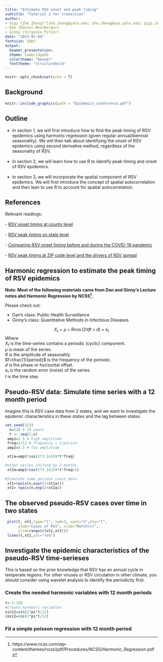 ```yaml
---
title: "Estimate RSV onset and peak timing"
subtitle: "Tutorial 2 for transition"
author: 
- Gigi (Zhe Zheng)^[zhe.zheng@yale.edu; zhe.zheng@aya.yale.edu; gigi.zhe.zheng@gmail.com]
- Dan (Daniel Weinberger) 
- Ginny (Virginia Pitzer)
date: "2023-01-04"
fontsize: 10pt
output: 
  beamer_presentation:
  theme: CambridgeUS
  colortheme: "beaver"
  fonttheme: "structurebold"
---
```


```r
knitr::opts_chunk$set(echo = T)
```

## Background 

```r
knitr::include_graphics(path = "Epidemics_conference.pdf")
```

## Outline

- In section 1, we will first introduce how to find the peak timing of RSV epidemics using harmonic regression (given regular annual/biennial seasonality). We will then talk about identifying the onset of RSV epidemics using second derivative method, regardless of the seasonality of RSV.
\
\
- In section 2, we will learn how to use R to identify peak timing and onset of RSV epidemics.
\
\
- In section 3, we will incorporate the spatial component of RSV epidemics. We will first introduce the concept of spatial autocorrelation and then lean to use R to account for spatial autocorrelation.

## References

Relevant readings:
\
\
- [RSV onset timing at county level](https://doi.org/10.1093/cid/civ331)
\
\
- [RSV peak timing on state level](https://doi.org/10.1371/journal.ppat.1004591)
\
\
- [Comparing RSV onset timing before and during the COVID-19 pandemic](https://doi.org/10.1111/irv.12965)
\
\
- [RSV peak timing at ZIP code level and the drivers of RSV spread](https://doi.org/10.1126/sciadv.abd6421)

## Harmonic regression to estimate the peak timing of RSV epidemics

**Note: Most of the following materials came from Dan and Ginny's Lecture notes abd Harmonic Regression by NCSS^[https://www.ncss.com/wp-content/themes/ncss/pdf/Procedures/NCSS/Harmonic_Regression.pdf].**

Please check out:

-  Dan's class: Public Health Surveillance 
\
-  Ginny's class: Quantitative Methods in Infectious Diseases

$$X_t=\mu+R\cos(2\pi ft+d)+e_t$$
Where 
\
$X_t$ is the time-series contains a periodic (cyclic) component.
\
$\mu$ is mean of the series.
\
$R$ is the amplitude of seasonality.
\
$f=\frac{1}{period}$ is the frequency of the periodic.
\
$d$ is the phase or horizontal offset.
\
$e_t$ is the random error (noise) of the series.
\
$t$ is the time step

## Pseudo-RSV data: Simulate time series with a 12 month period
Imagine this is RSV case data from 2 states, and we want to investigate the epidemic characteristics in these states and the lag between states.

```r
set.seed(123)
  n=120 # 10 years
  t <- seq(1,n)
 amp1=2.5 # high amplitude
 freq=1/12 # frequency = 1/period
 amp2=0.5 # low amplitude

 xt1a=amp1*cos(2*3.14159*t*freq)

#other series shifted by 2 months
 xt2a=amp1*cos(2*3.14159*t*freq+1)
 
#Simulate some poisson count data
 xt1=rpois(n,exp((1+xt1a)))
 xt2= rpois(n,exp(2+xt2a))
```

## The observed pseudo-RSV cases over time in two states

```r
 plot(t, xt1,type="l", lwd=3, xaxt="n",bty="l",
      ylab="Cases of RSV", xlab="Month(n)", 
      ylim=range(c(xt1,xt2)))
 lines(t,xt2,col="red")
```
## Investigate the epidemic characteristics of the pseudo-RSV time-serieses

This is based on the prior knowledge that RSV has an annual cycle in temperate regions. For other viruses or RSV circulation in other climate, you should consider using wavelet analysis to identify the periodicity first.

### Create the needed harmonic variables with 12 month periods
```r
t<-1:120
#Create harmonic variables
sin12=sin(2*pi*t/12)
cos12=cos(2*pi*t/12)
```

### Fit a simple poisson regression with 12 month period

